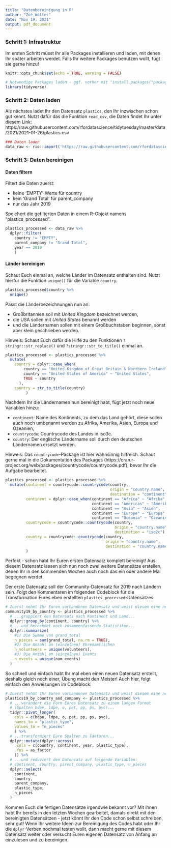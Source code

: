 ```yaml
---
title: "Datenbereinigung in R"
author: "Zoé Wolter"
date: "Nov 19, 2021"
output: pdf_document
---
```


### Schritt 1: Infrastruktur
Im ersten Schritt müsst Ihr alle Packages installieren und laden, mit denen Ihr später arbeiten werdet. Falls Ihr weitere Packages benutzen wollt, fügt sie gerne hinzu!

```r
knitr::opts_chunk$set(echo = TRUE, warning = FALSE)

# Notwendige Packages laden - ggf. vorher mit "install.packages("package") installieren
library(tidyverse)
```


### Schritt 2: Daten laden
Als nächstes ladet Ihr den Datensatz `plastics`, den Ihr inzwischen schon gut kennt. Nutzt dafür das die Funktion `read_csv`, die Daten findet Ihr unter diesem Link: https://raw.githubusercontent.com/rfordatascience/tidytuesday/master/data/2021/2021-01-26/plastics.csv

```r
### Daten laden
data_raw <- rio::import('https://raw.githubusercontent.com/rfordatascience/tidytuesday/master/data/2021/2021-01-26/plastics.csv')
```


### Schritt 3: Daten bereinigen

#### Daten filtern
Filtert die Daten zuerst:

- keine 'EMPTY'-Werte für country
- kein 'Grand Total' für parent_company
- nur das Jahr 2019

Speichert die gefilterten Daten in einem R-Objekt namens "plastics_processed".
  
```r
plastics_processed <- data_raw %>%
  dplyr::filter(
    country != "EMPTY",
    parent_company != "Grand Total",
    year == 2019
    )
```

#### Länder bereinigen
Schaut Euch einmal an, welche Länder im Datensatz enthalten sind. Nutzt hierfür die Funktion `unique()` für die Variable `country`.

```r
plastics_processed$country %>%
  unique()
```

Passt die Länderbezeichnungen nun an:

- Großbritannien soll mit *United Kingdom* bezeichnet werden, 
- die USA sollen mit *United States* benannt werden
- und die Ländernamen sollen mit einem Großbuchstaben beginnen, sonst aber klein geschrieben werden.

Hinweis: Schaut Euch dafür die Hilfe zu den Funktionen `?stringr::str_replace()` und `?stringr::str_to_title()` einmal an.

```r
plastics_processed <- plastics_processed %>%
  mutate(
    country = dplyr::case_when(
        country == "United Kingdom of Great Britain & Northern Ireland" ~ "United Kingdom",
        country == "United States of America" ~ "United States",
        TRUE ~ country
      ),
    country = str_to_title(country)
         )
```

Nachdem Ihr die Ländernamen nun bereinigt habt, fügt jetzt noch neue Variablen hinzu: 

- `continent`: Name des Kontinents, zu dem das Land gehört, diese sollen auch noch umbenannt werden zu Afrika, Amerika, Asien, Europa und Ozeanien,
- `countrycode`: Countrycode des Landes in iso3c.
- `country`: Der englische Ländername soll durch den deutschen Ländernamen ersetzt werden.

Hinweis: Das `countrycode`-Package ist hier wahnsinnig hilfreich. Schaut gerne mal in die Dokumentation des Packages (https://cran.r-project.org/web/packages/countrycode/countrycode.pdf), bevor Ihr die Aufgabe bearbeitet.

```r
plastics_processed <- plastics_processed %>%
  mutate(continent = countrycode::countrycode(country, 
                                              origin = "country.name", 
                                              destination = "continent"),
         continent = dplyr::case_when(continent == "Africa" ~ "Afrika",
                                      continent == "Americas" ~ "Amerika",
                                      continent == "Asia" ~ "Asien",
                                      continent == "Europe" ~ "Europa",
                                      continent == "Oceania" ~ "Ozeanien"),
         countrycode = countrycode::countrycode(country, 
                                                origin = "country.name", 
                                                destination = "iso2c"),
         country = countrycode::countrycode(country,
                                            origin = "country.name",
                                            destination = "country.name.de"),
         )
```

Perfekt - schon habt Ihr Euren ersten Datensatz komplett bereinigt! 
Aus diesem Datensatz lassen sich nun noch zwei weitere Datensätze erstellen, denen Ihr in den kommenden Wochen auch noch das ein oder andere Mal begegnen werdet.

Der erste Datensatz soll der Community-Datensatz für 2019 nach Ländern sein. Folgt den Kommentaren im folgenden Codeblock für die Transformation Eures eben erstellten `plastics_processed`-Datensatzes:

```r
# Zuerst nehmt Ihr Euren vorhandenen Datensatz und weist diesem eine neue Bezeichnung zu...
community19_by_country <- plastics_processed %>% 
  # ...gruppiert den Datensatz nach Kontinent und Land...
  dplyr::group_by(continent, country) %>% 
  # ...und berechnet noch zusammenfassende Statistiken...
  dplyr::summarize(
    #1) Die Summe von grand_total
    n_pieces = sum(grand_total, na.rm = TRUE),
    #2) Die Anzahl an (einzelnen) Ehrenamtlichen
    n_volunteers = unique(volunteers),
    #3) Die Anzahl an (einzelnen) Events
    n_events = unique(num_events)
  )
```
So schnell und einfach habt Ihr mal eben einen neuen Datensatz erstellt, deshalb gleich noch einer, Übung macht den Meister! Auch hier, folgt einfach den Anweisungen im Codeblock:

```r
# Zuerst nehmt Ihr Euren vorhandenen Datensatz und weist diesem eine neue Bezeichnung zu...
plastics19_by_country_and_company <- plastics_processed %>%
  # ...verändert die Form Eures Datensatz zu einem langen Format 
  # (Spalten hdpe, ldpe, o, pet, pp, ps, pvc)...
  tidyr::pivot_longer(
    cols = c(hdpe, ldpe, o, pet, pp, ps, pvc),
    names_to = "plastic_type",
    values_to = "n_pieces"
    ) %>%
  # ...transformiert Eure Spalten zu Faktoren...
  dplyr::mutate(dplyr::across(
    .cols = c(country, continent, year, plastic_type),
    .fns = as_factor
    )) %>%
  # ...und reduziert den Datensatz auf folgende Variablen:
  # continent, country, parent_company, plastic_type, n_pieces
  dplyr::select(
    continent,
    country,
    parent_company,
    plastic_type,
    n_pieces
  )
```

Kommen Euch die fertigen Datensätze irgendwie bekannt vor? Mit ihnen habt Ihr bereits in den letzten Wochen gearbeitet, damals direkt mit den bereinigten Datensätzen - jetzt könnt Ihr den Code schon selbst schreiben, sehr gut! Wenn Ihr weitere Ideen zur Bereinigung des Codes habt oder Ihr die `dplyr`-Verben nochmal testen wollt, dann macht gerne mit diesem Datensatz weiter oder versucht Euren eigenen Datensatz von Anfang an einzulesen und zu bereinigen. 